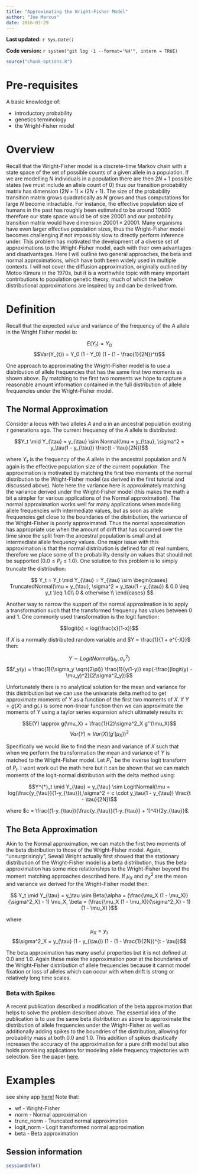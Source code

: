 ```yaml
---
title: "Approximating the Wright-Fisher Model"
author: "Joe Marcus"
date: 2016-03-29
---
```


**Last updated:** `r Sys.Date()`

**Code version:** `r system("git log -1 --format='%H'", intern = TRUE)`

```r
source("chunk-options.R")
```

# Pre-requisites

A basic knowledge of:

* introductory probability
* genetics terminology  
* the Wright-Fisher model 

# Overview

Recall that the Wright-Fisher model is a discrete-time Markov chain with a state space of the set of possible counts of a given allele in a population. If we are modelling $N$ individuals in a population there are then $2N + 1$ possible states (we must include an allele count of $0$) thus our transition probability matrix has dimension $(2N + 1) \times (2N + 1)$. The size of the probability transition matrix grows quadratically as $N$ grows and thus computations for large $N$ become intractable. For instance, the effective population size of humans in the past has roughly been estimated to be around $10000$ therefore our state space would be of size $20001$ and our probability transition matrix would have dimension $20001 \times 20001$. Many organisms have even larger effective population sizes, thus the Wright-Fisher model becomes challenging if not impossibly slow to directly perform inference under. This problem has motivated the development of a diverse set of approximations to the Wright-Fisher model, each with their own advantages and disadvantages. Here I will outline two general approaches, the beta and normal approximations, which have both been widely used in multiple contexts. I will not cover the diffusion approximation, originally outlined by Motoo Kimura in the 1970s, but it is a worthwhile topic with many important contributions to population genetic theory, much of which the below distributional approximations are inspired by and can be derived from.

# Definition

Recall that the expected value and variance of the frequency of the $A$ allele in the Wright Fisher model is:

$$E(Y_t) = Y_0$$
$$Var(Y_{t}) =  Y_0 (1 - Y_0) (1 - (1 - \frac{1}{2N})^t)$$

One approach to approximating the Wright-Fisher model is to use a distribution of allele frequencies that has the same first two moments as shown above. By matching to the first two moments we hope to capture a reasonable amount information contained in the full distribution of allele frequencies under the Wright-Fisher model.

## The Normal Approximation

Consider a locus with two alleles $A$ and $a$ in an ancestral population existing $\tau$ generations ago. The current frequency of the $A$ allele is distributed:

$$Y_t \mid Y_{\tau} = y_{\tau} \sim Normal(\mu = y_{\tau}, \sigma^2 = y_\tau(1 - y_{\tau}) \frac{t - \tau}{2N})$$

where $Y_{\tau}$ is the frequency of the $A$ allele in the ancestral population and $N$ again is the effective population size of the current population. The approximation is motivated by matching the first two moments of the normal distribution to the Wright-Fisher model (as derived in the first tutorial and discussed above). Note here the variance here is approximately matching the variance derived under the Wright-Fisher model (this makes the math a bit a simpler for various applications of the Normal approximation). The normal approximation works well for many applications when modelling allele frequencies with intermediate values, but as soon as allele frequencies get close to the boundaries of the distribution, the variance of the Wright-Fisher is poorly approximated. Thus the normal approximation has appropriate use when the amount of drift that has occurred over the time since the split from the ancestral population is small and at intermediate allele frequency values. One major issue with this approximation is that the normal distribution is defined for *all* real numbers, therefore we place some of the probability density on values that should not be supported ($0.0 \leq P_t \leq 1.0$). One solution to this problem is to simply truncate the distribution:

$$
Y_t = Y_t \mid Y_{\tau} = Y_{\tau} \sim 
\begin{cases}
  TruncatedNormal(\mu = y_{\tau}, \sigma^2 = y_\tau(1 - y_{\tau}) & 0.0 \leq  y_t \leq 1.0\\
  0 & otherwise \\
\end{cases}
$$

Another way to narrow the support of the normal approximation is to apply a transformation such that the transformed frequency has values between 0 and 1. One commonly used transformation is the logit function:

$$logit(x) = log(\frac{x}{1-x})$$

If $X$ is a normally distributed random variable and $Y = \frac{1}{1 + e^{-X}}$ then:

$$Y \sim LogitNormal(\mu_y, \sigma^2_y)$$
$$f_y(y) = \frac{1}{\sigma_y \sqrt{2\pi}} \frac{1}{y(1-y)} exp(-\frac{(logit(y) - \mu_y)^2}{2\sigma^2_y})$$

Unfortunately there is no analytical solution for the mean and variance for this distribution but we can use the univariate delta method to get approximate moments of $Y$ as a function of the first two moments of $X$. If $Y = g(X)$ and $g(.)$ is some non-linear function then we can approximate the moments of $Y$ using a taylor series expansion which ultimately results in:

$$E(Y) \approx g(\mu_X) + \frac{1}{2}\sigma^2_X g''(\mu_X)$$
$$Var(Y) \approx Var(X)(g'(\mu_X))^2$$

Specifically we would like to find the mean and variance of $X$ such that when we perform the transformation the mean and variance of $Y$ is matched to the Wright-Fisher model. Let $P^{*}_t$ be the inverse logit transform of $P_t$. I wont work out the math here but it can be shown that we can match moments of the logit-normal distribution with the delta method using:

$$Y^{*}_t \mid Y_{\tau} = y_{\tau} \sim LogitNormal(\mu = log(\frac{y_{\tau}}{1-y_{\tau}}),\sigma^2 = c \cdot y_\tau(1 - y_{\tau}) \frac{t - \tau}{2N})$$

where $c = \frac{(1-y_{\tau})(\frac{y_{\tau}}{1-y_{\tau}} + 1)^4}{2y_{\tau}}$.

## The Beta Approximation 

Akin to the Normal approximation, we can match the first two moments of the beta distribution to those of the Wright-Fisher model. Again, "unsurprisingly", Sewall Wright actually first showed that the stationary distribution of the Wright-Fisher model is a beta distribution, thus the beta approximation has some nice relationships to the Wright-Fisher beyond the moment matching approaches described here. If $\mu_X$ and $\sigma^2_X$ are the mean and variance we derived for the Wright-Fisher model then:

$$ Y_t \mid Y_{\tau} = y_\tau \sim Beta(\alpha = (\frac{\mu_X (1 - \mu_X)}{\sigma^2_X} - 1) \mu_X, \beta = (\frac{\mu_X (1 - \mu_X)}{\sigma^2_X} - 1) (1 - \mu_X) )$$

where

$$\mu_X = y_{\tau}$$
$$\sigma^2_X = y_{\tau} (1 - y_{\tau}) (1 - (1 - \frac{1}{2N})^{t - \tau})$$

The beta approximation has many useful properties but it is not defined at 0.0 and 1.0. Again these make the approximation poor at the boundaries of the Wright-Fisher distribution of allele frequencies because it cannot model fixation or loss of alleles which can occur with when drift is strong or relatively long time scales.

### Beta with Spikes

A recent publication described a modification of the beta approximation that helps to solve the problem described above. The essential idea of the publication is to use the same beta distribution as above to approximate the distribution of allele frequencies under the Wright-Fisher as well as additionally adding spikes to the boundries of the distribution, allowing for probability mass at both 0.0 and 1.0. This addition of spikes drastically increases the accuracy of the approximation for a pure drift model but also holds promising applications for modeling allele frequency trajectories with selection. See the paper [here](http://www.genetics.org/content/early/2015/08/26/genetics.115.179606).

# Examples

see shiny app [here!](https://jhmarcus.shinyapps.io/daf_approximation/) Note that:

* wf - Wright-Fisher
* norm - Normal approximation
* trunc_norm - Truncated normal approximation
* logit_norm - Logit transformed normal approximation
* beta - Beta approximation 

## Session information

```r
sessionInfo()
```
